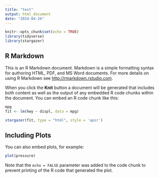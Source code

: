 ```yaml
---
title: "test"
output: html_document
date: "2024-04-26"
---
```


```r
knitr::opts_chunk$set(echo = TRUE)
library(tidyverse)
library(stargazer)
```

## R Markdown

This is an R Markdown document. Markdown is a simple formatting syntax for authoring HTML, PDF, and MS Word documents. For more details on using R Markdown see <http://rmarkdown.rstudio.com>.

When you click the **Knit** button a document will be generated that includes both content as well as the output of any embedded R code chunks within the document. You can embed an R code chunk like this:

```r
mpg
fit <- lm(hwy ~ displ, data = mpg)

```
```r
stargazer(fit, type = "html", style = 'apsr')

```



## Including Plots

You can also embed plots, for example:

```r
plot(pressure)
```

Note that the `echo = FALSE` parameter was added to the code chunk to prevent printing of the R code that generated the plot.
